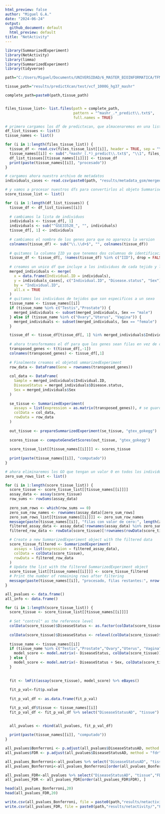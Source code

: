 ---
html_preview: false
author: "Miguel G.A."
date: "2024-06-24"
output:
  github_document: default
  html_preview: default
title: "NetActivity"
---

```{r, echo=FALSE} 
library(SummarizedExperiment)
library(NetActivity)
library(limma)
library(SummarizedExperiment)
library(tidyverse)

```


```{r}
path="C:/Users/Miguel/Documents/UNIVERSIDAD/6_MASTER_BIOINFORMATICA/TFM/Repositorio/TFM/" # el path al repositorio

tissue_path="results/predictXcan/test/vcf_1000G_hg37_mashr"

complete_path=paste0(path,tissue_path)


files_tissue_list<- list.files(path = complete_path,
                               pattern = "^mashr_.*_predict\\.txt$",
                               full.names = TRUE)

# primero cargamos los df de predictxcan, que almacenaremos en una lista 
df_list_tissues <- list()
tissue_names <- list()

for (i in 1:length(files_tissue_list)) {
  tissue_df <- read.csv(files_tissue_list[[i]], header = TRUE, sep = "\t")
  tissue_names[[i]] <- sub(".*mashr_(.*)_predict\\.txt$", "\\1", files_tissue_list[[i]])
  df_list_tissues[[tissue_names[[i]]]] <- tissue_df
  print(paste(tissue_names[[i]], "procesado"))
}
```



```{r}
# cargamos ahora nuestro archivo de metadatos
individuals_cases <- read.csv(paste0(path, "results/metadata_gsm/merged_metadata.txt"), header = TRUE, sep = "\t")

# y vamos a procesar nuestros dfs para convertirlos al objeto Summarisedexperiment para computarlos con Netactivity
score_tissue_list <- list()

for (i in 1:length(df_list_tissues)) {
  tissue_df <- df_list_tissues[[i]]
  
  # cambiamos la lista de individuos
  individuals <- tissue_df[, 1]
  individuals <- sub("^GSE33528_", "", individuals)
  tissue_df[, 1] <- individuals
  
  # cambiamos el nombre de los genes para que no aparezca la version
  colnames(tissue_df) <- sub("\\.\\d+$", "", colnames(tissue_df))
  
  # quitamos la columna IID ya que tenemos dos columnas de identificacio de individuos (FIID e IID)
  tissue_df <- tissue_df[, !names(tissue_df) %in% c("IID"), drop = FALSE]
  
  # creamos un unico df que incluye a los individuos de cada tejido y los metadatos, para que se tenga el mismo orden de individuos
  merged_individuals <- merge(
    x = data.frame(Individual.ID = individuals), 
    y = individuals_cases[, c("Individual.ID", "Disease.status", "Sex")],
    by = "Individual.ID",
    all.x = TRUE
  )
  # quitamos los individuos de tejidos que son especificos a un sexo 
  tissue_name <- tissue_names[[i]]
  if (tissue_name %in% c("Testis","Prostate")) {
    merged_individuals <- subset(merged_individuals, Sex == "male")
  } else if (tissue_name %in% c("Ovary","Uterus", "Vagina")) {
    merged_individuals <- subset(merged_individuals, Sex == "female")
  }

  tissue_df <- tissue_df[tissue_df[, 1] %in% merged_individuals$Individual.ID, , drop = FALSE]
  
  # ahora transformamos el df para que los genes sean filas en vez de columnas y las columnas sean los individuos
  transposed_genes <- t(tissue_df[,-1])
  colnames(transposed_genes) <- tissue_df[,1]
  
  # Finalmente creamos el objetoS ummarizedExperiment
  row_data <- DataFrame(Gene = rownames(transposed_genes))
  
  col_data <- DataFrame(
    Sample = merged_individuals$Individual.ID,
    DiseaseStatus = merged_individuals$Disease.status,
    Sex = merged_individuals$Sex
  )
  
  se_tissue <- SummarizedExperiment(
    assays = list(expression = as.matrix(transposed_genes)), # se guarda como matriz
    colData = col_data,
    rowData = row_data
  )
  
  out_tissue <- prepareSummarizedExperiment(se_tissue, "gtex_gokegg")
  
  scores_tissue <- computeGeneSetScores(out_tissue, "gtex_gokegg")
  
  score_tissue_list[[tissue_names[[i]]]] <- scores_tissue  
  
  print(paste(tissue_names[[i]], "computado"))
}
```


```{r}
# ahora eliminaremos los GO que tengan un valor 0 en todos los individuos (ya que significa que netactivity no ha tenido como input alguno de estos genes)
zero_sum_rows_list <- list()

for (i in 1:length(score_tissue_list)) {
  score_tissue <- score_tissue_list[[tissue_names[[i]]]]
  assay_data <- assay(score_tissue)
  row_sums <- rowSums(assay_data)
  
  zero_sum_rows <- which(row_sums == 0)
  zero_sum_row_names <- rownames(assay_data)[zero_sum_rows]
  zero_sum_rows_list[[tissue_names[[i]]]] <- zero_sum_row_names
  message(paste(tissue_names[[i]], "filas con valor de cero:", length(zero_sum_row_names)))
  filtered_assay_data <- assay_data[!rownames(assay_data) %in% zero_sum_row_names, ]
  filtered_row_data <- rowData(score_tissue)[!rownames(rowData(score_tissue)) %in% zero_sum_row_names, ]

  # Create a new SummarizedExperiment object with the filtered data
  score_tissue_filtered <- SummarizedExperiment(
    assays = list(expression = filtered_assay_data),
    colData = colData(score_tissue),
    rowData = filtered_row_data
  )
  # Update the list with the filtered SummarizedExperiment object
  score_tissue_list[[tissue_names[[i]]]] <- score_tissue_filtered
  # Print the number of remaining rows after filtering
  message(paste(tissue_names[[i]], "procesado, filas restantes:", nrow(filtered_assay_data)))
}
```


```{r}
all_pvalues <- data.frame()
all_info <- data.frame()

for (i in 1:length(score_tissue_list)) {
  score_tissue <- score_tissue_list[[tissue_names[[i]]]]
  
  # Set "control" as the reference level
  colData(score_tissue)$DiseaseStatus <- as.factor(colData(score_tissue)$DiseaseStatus)
  
  colData(score_tissue)$DiseaseStatus <- relevel(colData(score_tissue)$DiseaseStatus, ref = "control")
  
  tissue_name <- tissue_names[[i]]
  if (tissue_name %in% c("Testis","Prostate","Ovary","Uterus", "Vagina")) {
    model_score <- model.matrix(~ DiseaseStatus, colData(score_tissue))
  } else {
    model_score <- model.matrix(~ DiseaseStatus + Sex, colData(score_tissue))
  }
  
  
  fit <- lmFit(assay(score_tissue), model_score) %>% eBayes()
  
  fit_p_val<-fit$p.value
  
  fit_p_val_df <- as.data.frame(fit_p_val)

  fit_p_val_df$tissue <- tissue_names[[i]]
  fit_p_val_df <- fit_p_val_df %>% select("DiseaseStatusAD", "tissue")
  

  all_pvalues <- rbind(all_pvalues, fit_p_val_df)
  
  print(paste(tissue_names[[i]], "computado"))
}
```


```{r}
all_pvalues$Bonferroni <- p.adjust(all_pvalues$DiseaseStatusAD, method = "bonferroni")  
all_pvalues$FDR <- p.adjust(all_pvalues$DiseaseStatusAD, method = "fdr")  

all_pvalues_Bonferroni<-all_pvalues %>% select("DiseaseStatusAD", "tissue","Bonferroni")
all_pvalues_Bonferroni<-all_pvalues_Bonferroni[order(all_pvalues_Bonferroni$Bonferroni), ]

all_pvalues_FDR<-all_pvalues %>% select("DiseaseStatusAD", "tissue","FDR")
all_pvalues_FDR <- all_pvalues_FDR[order(all_pvalues_FDR$FDR), ]

head(all_pvalues_Bonferroni,20)
head(all_pvalues_FDR,20)

write.csv(all_pvalues_Bonferroni, file = paste0(path,"results/netactivity/", "bonferroni.txt"), row.names = TRUE)
write.csv(all_pvalues_FDR, file = paste0(path,"results/netactivity/","FDR.txt"), row.names = TRUE)
```

